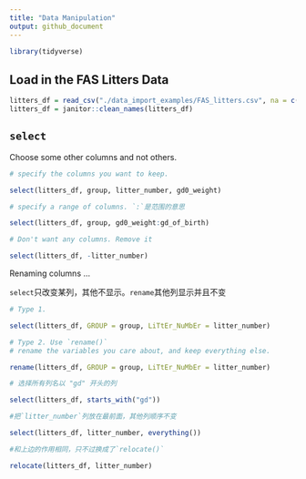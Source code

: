 ```yaml
---
title: "Data Manipulation"
output: github_document
---
```


```r
library(tidyverse)
```

## Load in the FAS Litters Data

```r
litters_df = read_csv("./data_import_examples/FAS_litters.csv", na = c("NA", ".", ""))
litters_df = janitor::clean_names(litters_df)
```

## `select`

Choose some other columns and not others.

```r
# specify the columns you want to keep.

select(litters_df, group, litter_number, gd0_weight)
```

```r
# specify a range of columns. `:`是范围的意思

select(litters_df, group, gd0_weight:gd_of_birth)
```

```r
# Don't want any columns. Remove it

select(litters_df, -litter_number)
```

Renaming columns ...

`select`只改变某列，其他不显示。`rename`其他列显示并且不变

```r
# Type 1.

select(litters_df, GROUP = group, LiTtEr_NuMbEr = litter_number)
```

```r
# Type 2. Use `rename()`
# rename the variables you care about, and keep everything else.

rename(litters_df, GROUP = group, LiTtEr_NuMbEr = litter_number)
```

```r
# 选择所有列名以 "gd" 开头的列

select(litters_df, starts_with("gd"))
```

```r
#把`litter_number`列放在最前面，其他列顺序不变

select(litters_df, litter_number, everything())
```

```r
#和上边的作用相同，只不过换成了`relocate()`

relocate(litters_df, litter_number)
```

